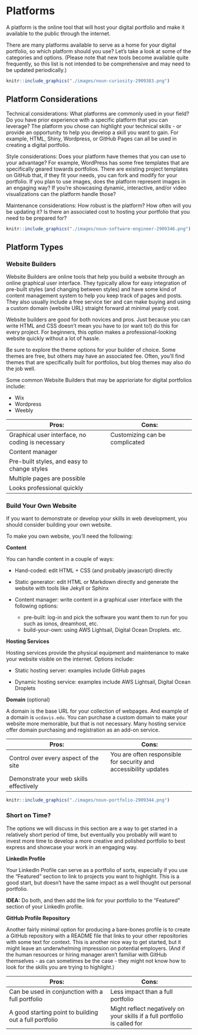 # Platforms

A platform is the online tool that will host your digital portfolio and make it available to the public through the internet.

There are many platforms available to serve as a home for your digital portfolio, so which platform should you use? Let's take a look at some of the categories and options. (Please note that new tools become available quite frequently, so this list is not intended to be comprehensive and may need to be updated periodically.)

```r
knitr::include_graphics("./images/noun-curiosity-2909383.png")
```

## Platform Considerations

Technical considerations: What platforms are commonly used in your field? Do you have prior experience with a specific platform that you can leverage? The platform you chose can highlight your technical skills - or provide an opportunity to help you develop a skill you want to gain. For example, HTML, Shiny, Wordpress, or GitHub Pages can all be used in creating a digital portfolio.

Style considerations: Does your platform have themes that you can use to your advantage? For example, WordPress has some free templates that are specifically geared towards portfolios. There are existing project templates on GitHub that, if they fit your needs, you can fork and modify for your portfolio. If you plan to use images, does the platform represent images in an engaging way? If you're showcasing dynamic, interactive, and/or video visualizations can the platform handle those?

Maintenance considerations: How robust is the platform? How often will you be updating it? Is there an associated cost to hosting your portfolio that you need to be prepared for?

```r
knitr::include_graphics("./images/noun-software-engineer-2909346.png")
```

## Platform Types

### Website Builders

Website Builders are online tools that help you build a website through an online graphical user interface. They typically allow for easy integration of pre-built styles (and changing between styles) and have some kind of content management system to help you keep track of pages and posts. They also usually include a free service tier and can make buying and using a custom domain (website URL) straight forward at minimal yearly cost.

Website builders are good for both novices and pros. Just because you can write HTML and CSS doesn't mean you have to (or want to!) do this for every project. For beginners, this option makes a professional-looking website quickly without a lot of hassle.

Be sure to explore the theme options for your builder of choice. Some themes are free, but others may have an associated fee. Often, you'll find themes that are specifically built for portfolios, but blog themes may also do the job well.

Some common Website Builders that may be apprioriate for digital portfolios include:

* Wix
* Wordpress
* Weebly


| Pros:                  | Cons:              |
|------------------------|--------------------|
| Graphical user interface, no coding is necessary | Customizing can be complicated |
| Content manager | |
| Pre-built styles, and easy to change styles | |
| Multiple pages are possible | |
| Looks professional quickly | |


### Build Your Own Website

If you want to demonstrate or develop your skills in web development, you should consider building your own website.

To make you own website, you'll need the following:

**Content**

You can handle content in a couple of ways:

* Hand-coded: edit HTML + CSS (and probably javascript) directly

* Static generator: edit HTML or Markdown directly and generate the website with tools like Jekyll or Sphinx

* Content manager: write content in a graphical user interface with the following options:
	- pre-built: log-in and pick the software you want them to run for you such as ionos, dreamhost, etc.
	- build-your-own: using AWS Lightsail, Digital Ocean Droplets. etc.


**Hosting Services**

Hosting services provide the physical equipment and maintenance to make your website visible on the internet. Options include:

* Static hosting server: examples include GitHub pages 

* Dynamic hosting service: examples include AWS Lightsail, Digital Ocean Droplets


**Domain** (optional)

A domain is the base URL for your collection of webpages. And example of a domain is `ucdavis.edu`. You can purchase a custom domain to make your website more memorable, but that is not necessary. Many hosting service offer domain purchasing and registration as an add-on service.

| Pros:                  | Cons:              |
|------------------------|--------------------|
| Control over every aspect of the site | You are often responsible for security and accessibility updates|
| Demonstrate your web skills effectively | |

```r
knitr::include_graphics("./images/noun-portfolio-2909344.png")
```

### Short on Time?

The options we will discuss in this section are a way to get started in a relatively short period of time, but eventually you probably will want to invest more time to develop a more creative and polished portfolio to best express and showcase your work in an engaging way.

**LinkedIn Profile**

Your LinkedIn Profile can serve as a portfolio of sorts, especially if you use the "Featured" section to link to projects you want to highlight. This is a good start, but doesn't have the same impact as a well thought out personal portfolio.

**IDEA:** Do both, and then add the link for your portfolio to the "Featured" section of your LinkedIn profile.

**GitHub Profile Repository**

Another fairly minimal option for producing a bare-bones profile is to create a GitHub repository with a README file that links to your other repositories with some text for context. This is another nice way to get started, but it might leave an underwhelming impression on potential employers. (And if the human resources or hiring manager aren't familiar with GitHub themselves - as can sometimes be the case - they might not know how to look for the skills you are trying to highlight.)


| Pros:                  | Cons:              |
|------------------------|--------------------|
| Can be used in conjunction with a full portfolio | Less impact than a full portfolio |
| A good starting point to building out a full portfolio | Might reflect negatively on your skills if a full portfolio is called for |
